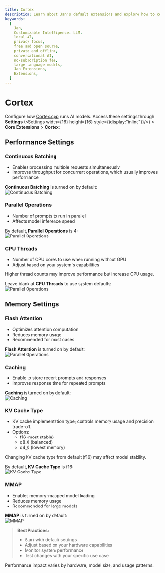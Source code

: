 ```yaml
---
title: Cortex
description: Learn about Jan's default extensions and explore how to configure them.
keywords:
  [
    Jan,
    Customizable Intelligence, LLM,
    local AI,
    privacy focus,
    free and open source,
    private and offline,
    conversational AI,
    no-subscription fee,
    large language models,
    Jan Extensions,
    Extensions,
  ]
---
```



# Cortex 

Configure how [Cortex.cpp](/docs/extensions#cortexcpp) runs AI models. Access these settings through **Settings** (<Settings width={16} height={16} style={{display:"inline"}}/>) > **Core Extensions** > **Cortex**:

## Performance Settings

### Continuous Batching
- Enables processing multiple requests simultaneously
- Improves throughput for concurrent operations, which usually improves performance

**Continuous Batching** is turned on by default:
<br/>
![Continuous Batching](../_assets/extensions-04.png)
<br/>


### Parallel Operations
- Number of prompts to run in parallel
- Affects model inference speed

By default, **Parallel Operations** is 4:
<br/>
![Parallel Operations](../_assets/extensions-05.png)
<br/>


### CPU Threads
- Number of CPU cores to use when running without GPU
- Adjust based on your system's capabilities

<Callout type="info">
Higher thread counts may improve performance but increase CPU usage.
</Callout>

Leave blank at **CPU Threads** to use system defaults:
<br/>
![Parallel Operations](../_assets/extensions-06.png)
<br/>


## Memory Settings

### Flash Attention
- Optimizes attention computation
- Reduces memory usage
- Recommended for most cases

**Flash Attention** is turned on by default:
<br/>
![Parallel Operations](../_assets/extensions-07.png)
<br/>

### Caching
- Enable to store recent prompts and responses
- Improves response time for repeated prompts

**Caching** is turned on by default:
<br/>
![Caching](../_assets/extensions-08.png)
<br/>

### KV Cache Type
- KV cache implementation type; controls memory usage and precision trade-off.
- Options:
  - f16 (most stable) 
  - q8_0 (balanced)
  - q4_0 (lowest memory)

<Callout type="warning">
Changing KV cache type from default (f16) may affect model stability.
</Callout>

By default, **KV Cache Type** is f16:
<br/>
![KV Cache Type](../_assets/extensions-09.png)
<br/>


### MMAP
- Enables memory-mapped model loading
- Reduces memory usage
- Recommended for large models

**MMAP** is turned on by default:
<br/>
![MMAP](../_assets/extensions-10.png)
<br/>

> **Best Practices:**
> - Start with default settings
> - Adjust based on your hardware capabilities
> - Monitor system performance
> - Test changes with your specific use case

<Callout type="info">
Performance impact varies by hardware, model size, and usage patterns.
</Callout>

